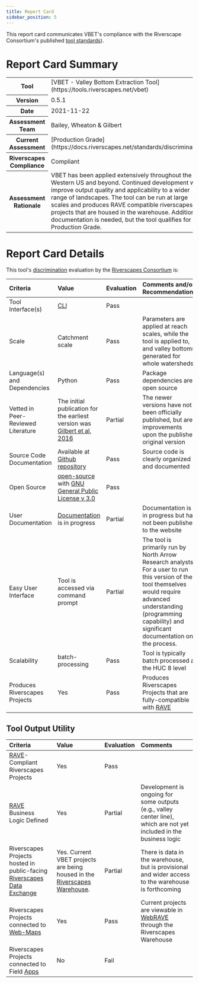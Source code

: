 ```yaml
---
title: Report Card
sidebar_position: 5
---
```


This report card communicates VBET's compliance with the Riverscape Consortium's published [tool standards](https://docs.riverscapes.net/standards/toolStandards)).

# Report Card Summary

<table>
  <tr>
    <th>Tool</th>
    <td>[VBET - Valley Bottom Extraction Tool](https://tools.riverscapes.net/vbet)</td>
  </tr>
  <tr>
    <th>Version</th>
    <td>0.5.1</td>
  </tr>
  <tr>
    <th>Date</th>
    <td>2021-11-22</td>
  </tr>
  <tr>
    <th>Assessment Team</th>
    <td>Bailey, Wheaton & Gilbert</td>
  </tr>
  <tr>
    <th>Current Assessment</th>
    <td>[Production Grade](https://docs.riverscapes.net/standards/discrimination)</td>
  </tr>
  <tr>
    <th>Riverscapes Compliance</th>
    <td>Compliant</td>
  </tr>
  <tr>
    <th>Assessment Rationale</th>
    <td>VBET has been applied extensively throughout the Western US and beyond. Continued development will improve output quality and applicability to a wider range of landscapes. The tool can be run at large scales and produces RAVE compatible riverscapes projects that are housed in the warehouse. Additional documentation is needed, but the tool qualifies for a Production Grade.</td>
  </tr>
</table>

# Report Card Details

This tool's [discrimination](https://docs.riverscapes.net/standards/toolStandards) evaluation by the [Riverscapes Consortium](https://riverscapes.net) is:

| Criteria | Value | Evaluation | Comments and/or Recommendations |
| :------- | :---- | :--------  | :------------------------------ |
| Tool Interface(s) | [CLI](https://en.wikipedia.org/wiki/Command-line_interface) | Pass |  |
| Scale | Catchment scale | Pass | Parameters are applied at reach scales, while the tool is applied to, and valley bottoms generated for whole watersheds |
| Language(s) and Dependencies | Python | Pass | Package dependencies are open source |
| Vetted in Peer-Reviewed Literature | The initial publication for the earliest version was [Gilbert et al, 2016](https://www.sciencedirect.com/science/article/pii/S0098300416301935?casa_token=30MuqKWJb_sAAAAA:5PH7YWnUUGUKaaBhJGnE44uJqXq_hU8z6TUHkGrEU3WL4B4T0nj9bslVTTIKsl-cyPF67EdIUDc) | Partial | The newer versions have not been officially published, but are improvements upon the published original version |
| Source Code Documentation | Available at [Github repository](https://github.com/Riverscapes/riverscapes-tools/tree/master/packages/vbet)<i class="fa fa-github" aria-hidden="true"></i> | Pass | Source code is clearly organized and documented |
| Open Source | [open-source](https://github.com/Riverscapes/riverscapes-tools/tree/master/packages/vbet) <i class="fa fa-github" aria-hidden="true"></i> with [GNU General Public License v 3.0](https://github.com/Riverscapes/riverscapes-tools/blob/master/LICENSE) | Pass | |
| User Documentation | [Documentation](http://tools.riverscapes.net/vbet/) is in progress | Partial | Documentation is in progress but has not been published to the website |
| Easy User Interface | Tool is accessed via command prompt | Partial | The tool is primarily run by North Arrow Research analysts. For a user to run this version of the tool themselves would require advanced understanding (programming capability) and significant documentation on the process. |
| Scalability | batch-processing | Pass | Tool is typically batch processed at the HUC 8 level |
| Produces Riverscapes Projects | Yes | Pass | Produces Riverscapes Projects that are fully-compatible with [RAVE](https://rave.riverscapes.net) |

## Tool Output Utility

| Criteria | Value | Evaluation | Comments |
| :------- | :---- | :--------- | :------- |
| [RAVE](https://rave.riverscapes.net)- Compliant Riverscapes Projects | Yes | Pass | |
| [RAVE](https://rave.riverscapes.net) Business Logic Defined | Yes | Partial | Development is ongoing for some outputs (e.g., valley center line), which are not yet included in the business logic |
| Riverscapes Projects hosted in public-facing [Riverscapes Data Exchange](https://riverscapes.net)  | Yes. Current VBET projects are being housed in the [Riverscapes Warehouse](https://data.riverscapes.net). | Partial | There is data in the warehouse, but is provisional and wider access to the warehouse is forthcoming |
| Riverscapes Projects connected to [Web-Maps](https://riverscapes.net/software-help/help-web) <i class="fa fa-map-o" aria-hidden="true"></i> | Yes | Pass | Current projects are viewable in [WebRAVE](https://rave.riverscapes.net/Download/install_webrave.html) through the Riverscapes Warehouse |
| Riverscapes Projects connected to Field [Apps](https://docs.riverscapes.net/category/products) | No | Fail |  |